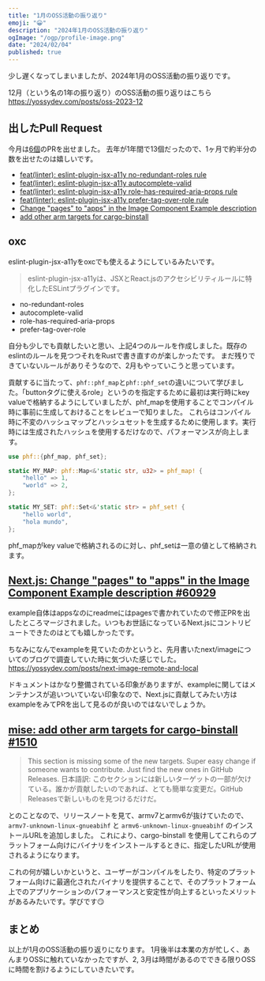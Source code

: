 ```yaml
---
title: "1月のOSS活動の振り返り"
emoji: "😀"
description: "2024年1月のOSS活動の振り返り"
ogImage: "/ogp/profile-image.png"
date: "2024/02/04"
published: true
---
```


少し遅くなってしまいましたが、2024年1月のOSS活動の振り返りです。

12月（という名の1年の振り返り）のOSS活動の振り返りはこちら
https://yossydev.com/posts/oss-2023-12

## 出したPull Request

今月は[6個](https://github.com/pulls?q=is%3Apr+author%3Ayossydev+-owner%3Aintegritis+-owner%3ASeiya-Tagami+-owner%3AConnecting-Study-Group+-owner%3AKenyaMasuko+archived%3Afalse+sort%3Acreated-desc+-org%3Ayossydev+-org%3Awe-quest+draft%3Afalse+created%3A2024-01-01..2024-02-01+is%3Aclosed)のPRを出せました。
去年が1年間で13個だったので、1ヶ月で約半分の数を出せたのは嬉しいです。

- [feat(linter): eslint-plugin-jsx-a11y no-redundant-roles rule](https://github.com/oxc-project/oxc/pull/1981)
- [feat(linter): eslint-plugin-jsx-a11y autocomplete-valid](https://github.com/oxc-project/oxc/pull/1901)
- [feat(linter): eslint-plugin-jsx-a11y role-has-required-aria-props rule](https://github.com/oxc-project/oxc/pull/1881)
- [feat(linter): eslint-plugin-jsx-a11y prefer-tag-over-role rule](https://github.com/oxc-project/oxc/pull/1831)
- [Change "pages" to "apps" in the Image Component Example description](https://github.com/vercel/next.js/pull/60929)
- [add other arm targets for cargo-binstall](https://github.com/jdx/mise/pull/1510)

## oxc

eslint-plugin-jsx-a11yをoxcでも使えるようにしているみたいです。

> eslint-plugin-jsx-a11yは、JSXとReact.jsのアクセシビリティルールに特化したESLintプラグインです。

- no-redundant-roles
- autocomplete-valid
- role-has-required-aria-props
- prefer-tag-over-role

自分も少しでも貢献したいと思い、上記4つのルールを作成しました。既存のeslintのルールを見つつそれをRustで書き直すのが楽しかったです。
まだ残りできていないルールがありそうなので、2月もやっていこうと思っています。

貢献するに当たって、`phf::phf_map`と`phf::phf_set`の違いについて学びました。「buttonタグに使えるrole」というのを指定するために最初は実行時にkey valueで格納するようにしていましたが、phf_mapを使用することでコンパイル時に事前に生成しておけることをレビューで知りました。
これらはコンパイル時に不変のハッシュマップとハッシュセットを生成するために使用します。実行時には生成されたハッシュを使用するだけなので、パフォーマンスが向上します。

```rust
use phf::{phf_map, phf_set};

static MY_MAP: phf::Map<&'static str, u32> = phf_map! {
    "hello" => 1,
    "world" => 2,
};

static MY_SET: phf::Set<&'static str> = phf_set! {
    "hello world",
    "hola mundo",
};
```

phf_mapがkey valueで格納されるのに対し、phf_setは一意の値として格納されます。

## [Next.js: Change "pages" to "apps" in the Image Component Example description #60929](https://github.com/vercel/next.js/pull/60929)

example自体はappsなのにreadmeにはpagesで書かれていたので修正PRを出したところマージされました。いつもお世話になっているNext.jsにコントリビュートできたのはとても嬉しかったです。

ちなみになんでexampleを見ていたのかというと、先月書いたnext/imageについてのブログで調査していた時に気づいた感じでした。
https://yossydev.com/posts/next-image-remote-and-local

ドキュメントはかなり整備されている印象がありますが、exampleに関してはメンテナンスが追いついていない印象なので、Next.jsに貢献してみたい方はexampleをみてPRを出して見るのが良いのではないでしょうか。

## [mise: add other arm targets for cargo-binstall #1510](https://github.com/jdx/mise/pull/1510)

> This section is missing some of the new targets. Super easy change if someone wants to contribute. Just find the new ones in GitHub Releases.
> 日本語訳: このセクションには新しいターゲットの一部が欠けている。誰かが貢献したいのであれば、とても簡単な変更だ。GitHub Releasesで新しいものを見つけるだけだ。

とのことなので、リリースノートを見て、armv7とarmv6が抜けていたので、`armv7-unknown-linux-gnueabihf` と `armv6-unknown-linux-gnueabihf` のインストールURLを追加しました。
これにより、cargo-binstall を使用してこれらのプラットフォーム向けにバイナリをインストールするときに、指定したURLが使用されるようになります。

これの何が嬉しいかというと、ユーザーがコンパイルをしたり、特定のプラットフォーム向けに最適化されたバイナリを提供することで、そのプラットフォーム上でのアプリケーションのパフォーマンスと安定性が向上するといったメリットがあるみたいです。学びです😏

## まとめ

以上が1月のOSS活動の振り返りになります。
1月後半は本業の方が忙しく、あんまりOSSに触れていなかったですが、2, 3月は時間があるのでできる限りOSSに時間を割けるようにしていきたいです。
